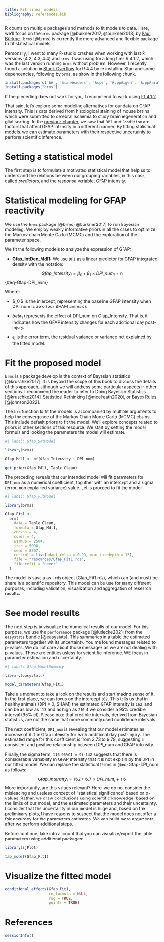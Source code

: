 ```yaml
---
title: Fit linear models
bibliography: references.bib
---
```


R counts on multiple packages and methods to fit models to data. Here, we'll focus on the `brms` package [@burkner2017; @burkner2018] by [Paul Bürkner](http://paulbuerkner.com/). `brms` [@brms] is currently the more advanced and flexible package to fit statistical models.

Personally, I went to many R-studio crashes when working with last R versions (4.2, 4.3, 4.4) and `brms`. I was using for a long time R 4.1.2, which was the last version running `brms` without problem. However, I recently found a solution in [Stack Overflow](https://stackoverflow.com/questions/72168874/rstan-and-brms-cause-r-and-rstudio-session-abort) for R 4.4 by re installing Stan and some dependencies, following by `brms`, as show in the following chunk.

```r
install.packages(c("BH", "StanHeaders", "Rcpp", "RcppEigen", "RcppParallel", "inline", "loo", "pkgbuild", "rstan"))
install.packages("brms")
```

If the preceding does not work for you, I recommend to work using [R1 4.1.2](https://cran.r-project.org/bin/windows/base/old/4.1.2/).

That said, let's explore some modeling alternatives for our data on GFAP intensity. This is data derived from histological staining of mouse brains which were submitted to cerebral ischemia to study brain regeneration and glial scaring. In the [previous chapter](Modeling-EDA), we saw that `DPI` and `Condition` are factors that affect GFAP intensity in a different manner. By fitting statistical models, we can estimate parameters with their respective uncertainty to perform scientific inference.

# Setting a statistical model

The first step is to formulate a motivated statistical model that help us to understand the relations between our grouping variables, in this case, called *predictors*, and the *response* variable, GFAP intensity.

# Statistical modeling for GFAP reactivity

We use the `brms` package [@brms; @burkner2017] to run Bayesian modeling. We employ weakly informative priors in all the cases to optimize the Markov chain Monte Carlo (MCMC) and the exploration of the parameter space.

We fit the following models to analyze the expression of GFAP:

-   **Gfap_IntDen_Mdl1:** We use `DPI` as a linear predictor for GFAP integrated density with the notation:

$$
Gfap\_Intensity_i = \beta_0 + \beta_1 \times DPI\_num_i + \epsilon_i
$$ {#eq-Gfap-DPI_num}

Where:

-   \$\beta\_0 \$ is the intercept, representing the baseline GFAP intensity when DPI_num is zero (our SHAM animals).

-   $beta_1$ represents the effect of DPI_num on Gfap_Intensity. That is, it indicates how the GFAP intensity changes for each additional day post-injury.

-   $\epsilon_i$ is the error term, the residual variance or variance not explained by the fitted model.

# Fit the proposed model

`brms` is a package develop in the context of Bayesian statistics [@kruschke2017]. It is beyond the scope of this book to discuss the details of this approach, although we will address some particular aspects in other sections. I recommend the reader to refer to Doing Bayesian Statistics [@kruschke2014], Statistical Rethinking [@mcelreath2020], or Bayes Rules [@johnson2022].

The `brm` function to fit the models is accompanied by multiple arguments to help the convergence of the Markov Chain Monte Carlo (MCMC) chains. This include default priors to fit the model. We'll explore concepts related to priors in other sections of this resource. We start by setting the model formula and looking the parameters the model will estimate.

```r
#| label: Gfap_SetModel

library(brms)

Gfap_Mdl1 <- bf(Gfap_Intensity ~ DPI_num)

get_prior(Gfap_Mdl1, Table_Clean)
```

The preceding reveals that our intended model will fit parameters for `DPI_num` as a numerical coefficient, toguther with an intercept and a sigma (error, non explained variance) value. Let-s proceed to fit the model.

```r
#| label: Gfap_FitModel

library(brms)

Gfap_Fit1 <-
  brm(
    data = Table_Clean,
    formula = Gfap_Mdl1,
    chains = 4,
    cores = 4,
    warmup = 2500,
    iter = 5000,
    seed = 8807,
    control = list(adapt_delta = 0.99, max_treedepth = 15),
    file = "resources/Gfap_Fit1.rds",
    file_refit = "never"
  )
```

The model is save a as `.rds` object (Gfap_Fit1.rds), which can (and must) be share in a scientific repository. This model can be use for many different purposes, including validation, visualization and aggregation of research results.

# See model results

The next step is to visualize the numerical results of our model. For this purpose, we use the `performance` package [@ludecke2021] from the `easystats` bundle [@easystats]. This summaries in a table the estimated parameters together wit its uncertainty. You me found messages related to p-values. We do not care about those messages as we are not dealing with p-values. Those are entities usless for scientific inference. WE focus in parameter estimation and uncertainty.  

```r
#| label: Gfap_ModelSummary

library(easystats)

model_parameters(Gfap_Fit1)
```
Take a a moment to take a look on the results and start making sense of it. In the first place, we can focus on the intercept `162`. This tells us that in healthy animals (DPI = 0, SHAM) the estimated GFAP intensity is `162`. and can be as low as `113` and as high as `210` if we consider a 95% credible interval (95% cI). Please note that credible intervals, derived from Bayesian statistics, are not the same that more commonly used confidence intervals. 

The next coefficient, `DPI_num` is revealing that our model estimates an increase of `6.7` in Gfap intensity for each additional day post-injury. The estimated range for this coefficient is from 3.73 to 9.78, suggesting a consistent and positive relationship between DPI_num and GFAP intensity. 

Finally, the sigma term, `116 95%CI = 95-142` suggests that there is considerable variability in GFAP intensity that it is not explain by the DPI in our fitted model. We can replace the statistical terms in @eq-Gfap-DPI_num as follows:  

$$
Gfap\_Intensity_i = 162 + 6.7 \times DPI\_num_i + 116
$$
More importantly, are this values relevant? Here, we do not consider the misleading and useless concept of "statistical significance" based on p-values. Rather, we draw conclusions using scientific knowledge, based on the limits of our model, and the estimated parameters and their uncertainty. I consider that the uncertainty in our model is huge and, based on the preliminary plots, I have reasons to suspect that the model does not offer a fair accuracy for the parameters estimates. We can build more arguments after we perform additional steps. 

Before continue, take into account that you can visualize/export the table parameters using additional packages: 

```r
library(sjPlot)

tab_model(Gfap_Fit1)
```


# Visualize the fitted model

```r
conditional_effects(Gfap_Fit1, 
                    re_formula = NULL,
                    rug = TRUE,
                    points = TRUE) 
```




# References

::: {#refs}
:::

```r
sessionInfo()
```
